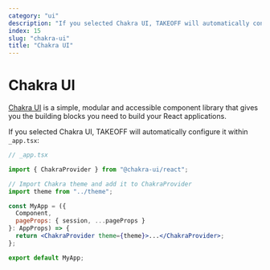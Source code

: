 ```yaml
---
category: "ui"
description: "If you selected Chakra UI, TAKEOFF will automatically configure it."
index: 15
slug: "chakra-ui"
title: "Chakra UI"
---
```


# Chakra UI

[Chakra UI](https://chakra-ui.com/) is a simple, modular and accessible component library that gives you the building blocks you need to build your React applications.

If you selected Chakra UI, TAKEOFF will automatically configure it within `_app.tsx`:

```jsx
// _app.tsx

import { ChakraProvider } from "@chakra-ui/react";

// Import Chakra theme and add it to ChakraProvider
import theme from "../theme";

const MyApp = ({
  Component,
  pageProps: { session, ...pageProps }
}: AppProps) => {
  return <ChakraProvider theme={theme}>...</ChakraProvider>;
};

export default MyApp;
```

